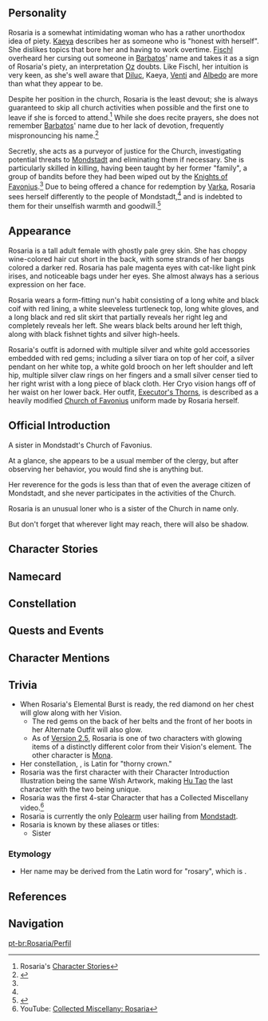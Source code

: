 {{CharacterTabs}}
{{Quote|Rosaria, a sister in Mondstadt's Church of Favonius.<br />A sister of the church, though you wouldn't know it if it weren't for her attire. An unusual woman with sharp, piercing words and a cold manner.<br />Her movements are unpredictable. She often leaves without notifying anyone. She acts with some kind of purpose, but others don't seem to know exactly what she stands for...|Description from the Official Website<ref>Official Genshin Impact Website: [https://genshin.hoyoverse.com/en/character/mondstadt?char=16 Rosaria]</ref>}}

==Personality==
{{Quote|A sister of the church, though you wouldn't know it if it weren't for her attire. Known for her sharp, cold words and manner, she often works alone.|In-game character attributes and profile page text}}
Rosaria is a somewhat intimidating woman who has a rather unorthodox idea of piety. [[Kaeya]] describes her as someone who is "honest with herself". She dislikes topics that bore her and having to work overtime. [[Fischl]] overheard her cursing out someone in [[Barbatos]]' name and takes it as a sign of Rosaria's piety, an interpretation [[Oz]] doubts. Like Fischl, her intuition is very keen, as she's well aware that [[Diluc]], Kaeya, [[Venti]] and [[Albedo]] are more than what they appear to be. 

Despite her position in the church, Rosaria is the least devout; she is always guaranteed to skip all church activities when possible and the first one to leave if she is forced to attend.<ref name="rosaria story"> Rosaria's [[#Character Stories|Character Stories]]</ref> While she does recite prayers, she does not remember [[Barbatos]]' name due to her lack of devotion, frequently mispronouncing his name.<ref>{{Ref/VO|Rosaria|When the Wind is Blowing}}</ref>

Secretly, she acts as a purveyor of justice for the Church, investigating potential threats to [[Mondstadt]] and eliminating them if necessary. She is particularly skilled in killing, having been taught by her former "family", a group of bandits before they had been wiped out by the [[Knights of Favonius]].<ref name="rosaria story"/> Due to being offered a chance for redemption by [[Varka]], Rosaria sees herself differently to the people of Mondstadt,<ref name="rosaria story"/> and is indebted to them for their unselfish warmth and goodwill.<ref>{{Ref/Item|Rosaria: Indenture}}</ref>

==Appearance==
<!-- Keep appearance section short and concise. Limit to 3 paragraphs with 3-4 sentences each. -->
Rosaria is a tall adult female with ghostly pale grey skin. She has choppy wine-colored hair cut short in the back, with some strands of her bangs colored a darker red. Rosaria has pale magenta eyes with cat-like light pink irises, and noticeable bags under her eyes. She almost always has a serious expression on her face.

Rosaria wears a form-fitting nun's habit consisting of a long white and black coif with red lining, a white sleeveless turtleneck top, long white gloves, and a long black and red slit skirt that partially reveals her right leg and completely reveals her left. She wears black belts around her left thigh, along with black fishnet tights and silver high-heels.

Rosaria's outfit is adorned with multiple silver and white gold accessories embedded with red gems; including a silver tiara on top of her coif, a silver pendant on her white top, a white gold brooch on her left shoulder and left hip, multiple silver claw rings on her fingers and a small silver censer tied to her right wrist with a long piece of black cloth. Her Cryo vision hangs off of her waist on her lower back. Her outfit, [[Executor's Thorns]], is described as a heavily modified [[Church of Favonius]] uniform made by Rosaria herself.

==Official Introduction==
{{Official Introduction
|link=https://www.hoyolab.com/article/273870
|title=Light creates shadow, but shadow will not be controlled by light
|character=Rosaria
}}
{{Quote|Where did Rosaria go off to this time...? Oh, has anyone seen her? There's choir practice today. Deacon Dahlia told me I must ask her to come!|Barbara}}

A sister in Mondstadt's Church of Favonius.

At a glance, she appears to be a usual member of the clergy, but after observing her behavior, you would find she is anything but.

Her reverence for the gods is less than that of even the average citizen of Mondstadt, and she never participates in the activities of the Church.

Rosaria is an unusual loner who is a sister of the Church in name only.

But don't forget that wherever light may reach, there will also be shadow.

==Character Stories==
{{Character Story
|title1        = Character Details
|text1         = <p>Rosaria is one of the sisters of [[Mondstadt]]'s [[Church of Favonius]].</p><p>Though she is just as much a woman of the cloth as the likes of [[Barbara]] and [[Jilliana]], people tend to make a mental distinction between Rosaria and other members of the clergy.</p><p>While she might dress the part &mdash; at least, to a certain extent &mdash; her speech and actions do not reflect her office in the slightest.</p><p>Furthermore, she displays even less reverence towards the gods than the ordinary citizens, and she routinely skips her various church engagements.</p><p>She comes, goes, and acts in solitude, and if she were ever to make an appearance in the Cathedral, it would be to smoke in the rearmost pew.</p><p>Such a lone wolf is Rosaria that perhaps she should be considered a clergywoman in name only.</p>
|mention1      = Barbara,Jilliana

|title2        = Character Story 1
|friendship2   = 2
|text2         = <p>If Rosaria has been lectured once, she has been lectured a thousand times before concerning her unorthodox behavior.</p><p>For some reason, however, she has never faced any serious consequences for her transgressions. She does not work together with her church colleagues and only rarely shows up to celebratory events in the city.</p><p>The strange and mysterious Rosaria moves about almost like a wisp of black smoke &mdash; blink, and you'll miss her as she disappears into thin air.</p><p>Her social interactions are never more than superficial, and the rest of the time she keeps herself to herself.</p><p>However, Sister Victoria would say that the ever good-natured Barbara is one person who has always made the effort to get close to Rosaria</p><p>"Please don't smoke in the Cathedral..." "Could you try to attend the ceremony on time next time...?"</p><p>"And... Hey, come back, I'm still talking to you!"</p><p>Barbara is forever anxiously chasing after Rosaria, urging her to complete her various daily tasks.</p><p>Yet even when faced with Barbara, the beloved idol of Mondstadt, Rosaria remains completely unmoved.</p><p>Surely her heart can't be completely made of stone?</p>
|mention2      = Barbara

|title3        = Character Story 2
|friendship3   = 3
|text3         = <p>Rosaria's movements are unpredictable. She often leaves without notifying anyone and can be gone for up to several days on end.</p><p>During these times, none of her church colleagues know where to find her.</p><p>One of the sisters who took it upon herself to observe Rosaria once groused that "even a stray cat should at least give you notice before running off..."</p><p>Rosaria uses these disappearances to do work that only she can do in corners unseen by others.</p><p>An unfamiliar merchant, a suspicious traveler &mdash; are these people threats to Mondstadt?</p><p>She investigates, shadows, and if necessary, interrogates.</p><p>If they must disappear, then Rosaria shall be the last person they meet.</p><p>Such dark work, which cannot see the light of day, is to be done by her hand alone.</p><p>She always sets out after the sun has set, finishing her work in one fell swoop. Sometimes, if she makes it back by the crack of dawn, she gets to usher in the day ahead with a glass of breakfast wine.</p><p>The people of Mondstadt live in the golden sunlight, but Rosaria dwells under the silver moonlight.</p><p>It is a cold, piercing light... just like that of the ice she forms with her Cryo abilities.</p><p>"There are some things that young people need not know," Rosaria thinks.</p><p>Though, in her eyes, "young people" means all citizens of Mondstadt who live in the light of the sun, regardless of their age.</p>
|mention3      = 

|title4        = Character Story 3
|friendship4   = 4
|text4         = <p>Like a puff of smoke, the lackadaisical Rosaria is impossible to pin down.</p><p>Nevertheless, once she takes on a job, she can be relied on to handle it with the utmost professionalism.</p><p>"Lazy" is the last word that anyone would use to describe her ruthless interrogations of suspicious individuals.</p><p>She also possesses exceptional strength and knows the weaknesses of the human body like the back of her hand &mdash; and has no reservations about using this knowledge to kill.</p><p>People know her as the lazy, chain-smoking sister, but behind the scenes, she is a formidable purveyor of justice.</p><p>A strange fate for one who ostensibly basks in the light of the gods.</p><p>What led her to become a blood-soaked slayer? Why does she stay silent while others praise the gods for their protection?</p><p>Perhaps it should come as no surprise that Rosaria was not born and bred in Mondstadt.</p><p>"A city that is fortunate enough to be boring always needs someone to do the dirty work..."</p><p>Rosaria stubs her cigarette out as she speaks in her characteristically languid manner.</p><p>"And as far as I'm concerned, the things I deal with are far simpler than living the life of a traditional sister."</p>
|mention4      = 

|title5        = Character Story 4
|friendship5   = 5
|text5         = <p>Rosaria may not be one to attend prayer meetings, but that does not mean she doesn't have her own theological viewpoints.</p><p>In her view, freedom is the spiritual pillar of Mondstadt's people, and it is the very thing that caused her to end up here in the first place.</p><p>Rosaria was born in a remote mountain village, but was taken from her home shortly after birth by the very same bandits who drenched it in blood.</p><p>Raised by those crooks, she learned how to fight, sometimes thieving, other times doing odd jobs for the crew.</p><p>She was their servant, but also their tool, a crook, yet still a child.</p><p>She fought against outsiders and her comrades alike, and growing up was a constant battle for survival against the hunger and cold.</p><p>Rosaria's youth was just like Mondstadt's sunset &mdash; blood-red from horizon to horizon, and so fleeting that night had fallen before she'd had the chance to stop and take in the view.</p><p>Ultimately, the bandit crew was wiped out by the Knights of Favonius. As their youngest member, Rosaria was judged to have a chance of rehabilitation.</p><p>Grand Master [[Varka]] brought her to Mondstadt. Sincerely hoping that she might someday fit in here, he advised her:</p><p>"Go to the Cathedral and be cleansed by the light of our archon. You still have the chance to turn your fate around and live a normal life."</p><p>But Varka had not counted on Rosaria constantly skipping classes and dodging hymnal.</p><p>She would rather hunt in the wild than settle into a life of dutiful service as a sister. As far as she was concerned, the golden sunlight was not so much cleansing as blinding.</p><p>For Rosaria had long since come to understand that she was a child of the moonlight, and it was inevitable that she would someday return to the embrace of darkness.</p>
|mention5      = Barbatos,Varka

|title6        = Character Story 5
|friendship6   = 6
|text6         = <p>Rosaria, the Church's number one truant, became infamous for her absence very early on.</p><p>"Miss Rosaria, please, show a little more circumspection in your actions! You are a member of the Church. How is it appropriate that you simply never turn up for hymn practice?"</p><p>"Please calm down, Sister Ophila. Miss Rosaria, I'm told that you have never attended a single one of your compulsory classes. Is that so?"</p><p>"Yes."</p><p>"Mother Maria, please look at this... Rosaria's theological essay is an utter mess!"</p><p>"Miss Rosaria, if I may ask frankly... do you intend to do any work at all here at the Church?"</p><p>"No. I've already found other work."</p><p>Rosaria never showed so much as a hint of anxiety in any of these exchanges. What's more, it was true &mdash; she had indeed found other work for herself, and much darker work at that.</p><p>The unexpected twist was that she would ultimately end up doing this work under the aegis of the Church.</p><p>Rosaria the novice did not leave the clergy, but instead became Sister Rosaria without much incident.</p><p>Nevertheless, when she's not on a mission, she does everything she can to avoid attending church activities, instead heading to the taverns to drink or scaling the city walls to view the scenery.</p><p>And when she simply cannot escape a church engagement, you can be sure that she will be the first to leave.</p><p>The instant the workday is done, Rosaria vanishes.</p><p>Whether by bright day or dark night, there is one principle that she will never transgress: no overtime.</p>
|mention6      = Ophila

|title7        = Church-Issue Journal
|friendship7   = 4
|text7         = <p>A journal with a white cover. The words "Church of Favonius" are inscribed on the cover.</p><p>The handwriting is beautiful, but the content is the most of the most banal variety imaginable.</p><p>"Dandelion Wine &mdash; now eighty percent off!"</p><p>"[[Fisherman's Toast]] &mdash; an incredible flavor at an unbelievable price!"</p><p>"Crazy discounts on [[Wheat]] &mdash; ask at the counter and we'll grind it into [[Flour]] for you."</p><p>"Buy three [[Tomato]]es and get one free!"</p><p>"Fresh [[Small Lamp Grass]]! Use it to light up your bathroom! Come on, Sir, have a look!"</p><p>There is something incongruous about a random assortment of marketplace cries and advertising slogans having been penned by such a graceful and elegant hand.</p><p>This journal is a relic from Rosaria's novice days.</p><p>Clearly, she must have skipped class and headed to the rooftops on the merchant street, bathing in the sun, listening to the eclectic cries of the street vendors, and committing them to paper.</p>
|mention7      = 

|title8        = Vision
|friendship8   = 6
|text8         = <p>Rosaria's [[Vision]] came to her on a particularly frigid night.</p><p>Things were getting desperate for the bandit gang &mdash; people were starving and the food supplies were dwindling.</p><p>Never able to eat her fill, Rosaria was driven by hunger to flee into the freezing wind rather than continue another second with the hard labor she was forced to endure.</p><p>One of the elders of the gang pursued her and brought her back.</p><p>He was the very person who had taken her from the village of her birth, and the one who had taught her how to kill.</p><p>"Fleeing makes you a traitor, and traitors can only earn their freedom through victory in combat."</p><p>The old bandit tossed Rosaria an old dagger.</p><p>"Well, come on then! Kill me, and you can leave this place. I'm long in the tooth now, while you've got youth on your side. You can do this, can't ya?"</p><p>No one thought that she would be able to kill him &mdash; and yet, the old lion would indeed fall by the newborn cub's claws.</p><p>Thus did the bandits lose an old member and welcome a new one that very night.</p><p>The bandits were reluctant to accept Rosaria at first since she had slain one of their own, but they quickly had a change of heart after seeing the Vision in her hand.</p><p>Surely, a Vision wielder had to be far stronger than some old coot who was about to kick the bucket right? And she ate less, to boot... They could save some food this way.</p><p>Meanwhile, a question crept into Rosaria's frozen heart:</p><p>Did he let me replace him on purpose? ...Could a false father have harbored genuine affection for a child he stole so arbitrarily?</p>
|mention8      = 
}}

==Namecard==
{{Namecard|Rosaria: Indenture}}

==Constellation==
{{Constellation Lore|Spinea Corona}}

==Quests and Events==
{{Quest Appearances}}

==Character Mentions==
{{Character Mentions}}

==Trivia==
* When Rosaria's Elemental Burst is ready, the red diamond on her chest will glow along with her Vision.
** The red gems on the back of her belts and the front of her boots in her Alternate Outfit will also glow.
** As of [[Version 2.5]], Rosaria is one of two characters with glowing items of a distinctly different color from their Vision's element. The other character is [[Mona]].
*Her constellation, {{wt|spineus|Spinea|Latin}} {{wt|corona|Corona|Latin}}, is Latin for "thorny crown."
*Rosaria was the first character with their Character Introduction Illustration being the same Wish Artwork, making [[Hu Tao]] the last character with the two being unique.
*Rosaria was the first 4-star Character that has a Collected Miscellany video.<ref>YouTube: [https://youtu.be/xyqhHMSoAGQ Collected Miscellany: Rosaria]</ref>
*Rosaria is currently the only [[Polearms|Polearm]] user hailing from [[Mondstadt]].
*Rosaria is known by these aliases or titles:
**Sister

===Etymology===
* Her name may be derived from the Latin word for "rosary", which is {{Wt|rosarium|3=Latin}}.

==References==
{{Reflist|2}}

==Navigation==
{{Character Navbox|link type=lore}}

[[pt-br:Rosaria/Perfil]]